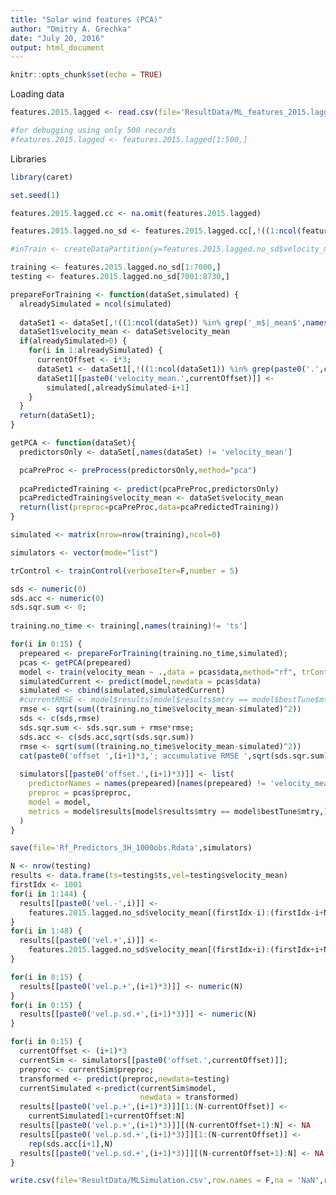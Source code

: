 ```yaml
---
title: "Solar wind features (PCA)"
author: "Dmitry A. Grechka"
date: "July 20, 2016"
output: html_document
---
```


```r
knitr::opts_chunk$set(echo = TRUE)
```

Loading data

```r
features.2015.lagged <- read.csv(file='ResultData/ML_features_2015.lagged.csv')

#for debugging using only 500 records
#features.2015.lagged <- features.2015.lagged[1:500,]
```

Libraries
```r
library(caret)

set.seed(1)
```

```r
features.2015.lagged.cc <- na.omit(features.2015.lagged)

features.2015.lagged.no_sd <- features.2015.lagged.cc[,!((1:ncol(features.2015.lagged.cc)) %in% grep('_sd',names(features.2015.lagged.cc)))] #omitting _sd variables

#inTrain <- createDataPartition(y=features.2015.lagged.no_sd$velocity_mean, p=0.7,list=F)

training <- features.2015.lagged.no_sd[1:7000,]
testing <- features.2015.lagged.no_sd[7001:8730,]
```

```r

prepareForTraining <- function(dataSet,simulated) {
  alreadySimulated = ncol(simulated)
  
  dataSet1 <- dataSet[,!((1:ncol(dataSet)) %in% grep('_m$|_mean$',names(dataSet)))] #leaving only lagged
  dataSet1$velocity_mean <- dataSet$velocity_mean
  if(alreadySimulated>0) {
    for(i in 1:alreadySimulated) {
      currentOffset <- i*3;
      dataSet1 <- dataSet1[,!((1:ncol(dataSet1)) %in% grep(paste0('.',currentOffset,'$'),names(dataSet1)))]
      dataSet1[[paste0('velocity_mean.',currentOffset)]] <-
        simulated[,alreadySimulated-i+1]
    }
  }
  return(dataSet1);
}
```

```r
getPCA <- function(dataSet){
  predictorsOnly <- dataSet[,names(dataSet) != 'velocity_mean']

  pcaPreProc <- preProcess(predictorsOnly,method="pca")
  
  pcaPredictedTraining <- predict(pcaPreProc,predictorsOnly)
  pcaPredictedTraining$velocity_mean <- dataSet$velocity_mean
  return(list(preproc=pcaPreProc,data=pcaPredictedTraining))
}
```

```r

simulated <- matrix(nrow=nrow(training),ncol=0)

simulators <- vector(mode="list")

trControl <- trainControl(verboseIter=F,number = 5)

sds <- numeric(0)
sds.acc <- numeric(0)
sds.sqr.sum <- 0;
  
training.no_time <- training[,names(training)!= 'ts']

for(i in 0:15) {
  prepeared <- prepareForTraining(training.no_time,simulated);
  pcas <- getPCA(prepeared)
  model <- train(velocity_mean ~ .,data = pcas$data,method="rf", trControl=trControl)
  simulatedCurrent <- predict(model,newdata = pcas$data)
  simulated <- cbind(simulated,simulatedCurrent)
  #currentRMSE <- model$results[model$results$mtry == model$bestTune$mtry,]$RMSE
  rmse <- sqrt(sum((training.no_time$velocity_mean-simulated)^2))
  sds <- c(sds,rmse)
  sds.sqr.sum <- sds.sqr.sum + rmse*rmse;
  sds.acc <- c(sds.acc,sqrt(sds.sqr.sum))
  rmse <- sqrt(sum((training.no_time$velocity_mean-simulated)^2))
  cat(paste0('offset ',(i+1)*3,'; accumulative RMSE ',sqrt(sds.sqr.sum)),' current RMSE ',rmse,'\n')
    
  simulators[[paste0('offset.',(i+1)*3)]] <- list(
    predictorNames = names(prepeared)[names(prepeared) != 'velocity_mean'],
    preproc = pcas$preproc,
    model = model,
    metrics = model$results[model$results$mtry == model$bestTune$mtry,]
  )
}

save(file='Rf_Predictors_3H_1000obs.Rdata',simulators)
```

```r
N <- nrow(testing)
results <- data.frame(ts=testing$ts,vel=testing$velocity_mean)
firstIdx <- 1001
for(i in 1:144) {
  results[[paste0('vel.-',i)]] <-
    features.2015.lagged.no_sd$velocity_mean[(firstIdx-i):(firstIdx-i+N-1)]
}
for(i in 1:48) {
  results[[paste0('vel.+',i)]] <-
    features.2015.lagged.no_sd$velocity_mean[(firstIdx+i):(firstIdx+i+N-1)]
}

for(i in 0:15) {
  results[[paste0('vel.p.+',(i+1)*3)]] <- numeric(N)
}
for(i in 0:15) {
  results[[paste0('vel.p.sd.+',(i+1)*3)]] <- numeric(N)
}

for(i in 0:15) {
  currentOffset <- (i+1)*3
  currentSim <- simulators[[paste0('offset.',currentOffset)]];
  preproc <- currentSim$preproc;
  transformed <- predict(preproc,newdata=testing)
  currentSimulated <-predict(currentSim$model,
                             newdata = transformed)
  results[[paste0('vel.p.+',(i+1)*3)]][1:(N-currentOffset)] <-
    currentSimulated[1+currentOffset:N]
  results[[paste0('vel.p.+',(i+1)*3)]][(N-currentOffset+1):N] <- NA
  results[[paste0('vel.p.sd.+',(i+1)*3)]][1:(N-currentOffset)] <-
    rep(sds.acc[i+1],N)
  results[[paste0('vel.p.sd.+',(i+1)*3)]][(N-currentOffset+1):N] <- NA
}
```

```r
write.csv(file='ResultData/MLSimulation.csv',row.names = F,na = 'NaN',results)
```